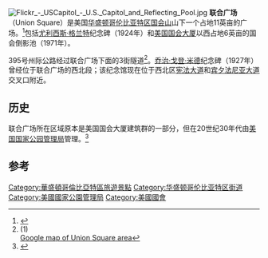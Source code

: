[[File:Flickr_-_USCapitol_-_U.S._Capitol_and_Reflecting_Pool.jpg|thumb]]
'''联合广场'''（Union Square）是美国[[华盛顿哥伦比亚特区|华盛顿哥伦比亚特区]][[国会山|国会山]]山下一个占地11英亩的广场。<ref name="Mall Plan">{{cite web|archiveurl=https://web.archive.org/web/20130619191220/http://www.nps.gov/nationalmallplan/History.html|archivedate=2013-06-19|url=http://www.nps.gov/nationalmallplan/History.html|title=Union Square Cultural Landscape Inventory|work=National Mall Plan: History|publisher=National Park Service|year=2006|accessdate=2010-11-10}}</ref>包括[[尤利西斯·格兰特|尤利西斯·格兰特]]纪念碑（1924年）和[[美国国会大厦|美国国会大厦]]以西占地6英亩的国会倒影池（1971年）。

395号州际公路经过联合广场下面的3街隧道<ref>(1) {{cite web|first=Douglas Andrew|last=Willinger|archiveurl=https://web.archive.org/web/20130605123511/http://wwwtripwithinthebeltway.blogspot.com/2007/03/i-95-center-leg-todays-i-395-3rd_18.html|archivedate=2013-06-05|url=http://wwwtripwithinthebeltway.blogspot.com/2007/03/i-95-center-leg-todays-i-395-3rd_18.html|title=I-95 Center Leg (today's I-395 3rd Street Tunnel)|work=[http://wwwtripwithinthebeltway.blogspot.com/ A Trip Within the Beltway: About the Roads of Disconnect and Connect Within and Near Washington, D.C.]|date=2007-03-18|accessdate=2015-02-22}}<br>[https://maps.google.com/maps?ll=38.8898,-77.0142&q=38.8898,-77.0142&hl=en&t=m&z=11&output=classic&dg=brw Google map of Union Square area]</ref>。[[乔治·米德|乔治·戈登·米德]]纪念碑（1927年）曾经位于联合广场的西北段；该纪念馆现在位于西北区[[宪法大道|宪法大道]]和[[宾夕法尼亚大道|宾夕法尼亚大道]]交叉口附近。 

==历史==
联合广场所在区域原本是美国国会大厦建筑群的一部分，但在20世纪30年代由[[美国国家公园管理局|美国国家公园管理局]]管理。<ref name=Ruane1>{{cite news|last=Ruane|first=Michael E.|url=http://www.washingtonpost.com/local/control-of-the-malls-union-square-changes-hands/2011/12/22/gIQAtOSOLP_story.html|title=Control of the Mall’s Union Square changes hands|work=[http://www.washingtonpost.com/local/ PostLocal]|publisher=[[The_Washington_Post|The Washington Post]]|date=2011-12-27|accessdate=2012-01-05|archive-date=2014-07-23|archive-url=https://web.archive.org/web/20140723065255/http://www.washingtonpost.com/local/control-of-the-malls-union-square-changes-hands/2011/12/22/gIQAtOSOLP_story.html|dead-url=no}}</ref>

==参考==
{{reflist}}
{{coord|38.8898|-77.0137|format=dms|display=title}}
{{华盛顿哥伦比亚特区街道}}
[[Category:華盛頓哥倫比亞特區旅遊景點|Category:華盛頓哥倫比亞特區旅遊景點]]
[[Category:华盛顿哥伦比亚特区街道|Category:华盛顿哥伦比亚特区街道]]
[[Category:美國國家公園管理局|Category:美國國家公園管理局]]
[[Category:美國國會|Category:美國國會]]
